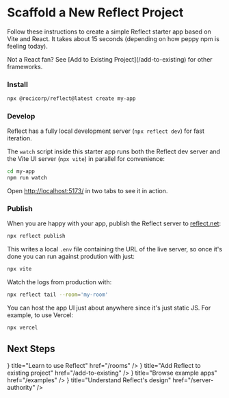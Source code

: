 
# Scaffold a New Reflect Project

Follow these instructions to create a simple Reflect starter app based on Vite and React. It takes about 15 seconds (depending on how peppy npm is feeling today).

<Callout>
  Not a React fan? See [Add to Existing Project](/add-to-existing) for other
  frameworks.
</Callout>

<Steps>

### Install

```bash copy
npx @rocicorp/reflect@latest create my-app
```

### Develop

Reflect has a fully local development server (`npx reflect dev`) for fast iteration.

The `watch` script inside this starter app runs both the Reflect dev server and the Vite UI server (`npx vite`) in parallel for convenience:

```bash copy
cd my-app
npm run watch
```

Open [http://localhost:5173/](http://localhost:5173/) in two tabs to see it in action.

### Publish

When you are happy with your app, publish the Reflect server to [reflect.net](https://reflect.net/):

```bash copy
npx reflect publish
```

This writes a local `.env` file containing the URL of the live server, so once it's done you can run against prodution with just:

```bash copy
npx vite
```

Watch the logs from production with:

```bash copy
npx reflect tail --room='my-room'
```

You can host the app UI just about anywhere since it's just static JS. For example, to use Vercel:

```bash copy
npx vercel
```

</Steps>

## Next Steps

<Cards>
  <Card icon={<HowTo />} title="Learn to use Reflect" href="/rooms" />
  <Card
    icon={<Tutorial />}
    title="Add Reflect to existing project"
    href="/add-to-existing"
  />
  <Card icon={<Examples />} title="Browse example apps" href="/examples" />
  <Card
    icon={<HowTo />}
    title="Understand Reflect's design"
    href="/server-authority"
  />
</Cards>
